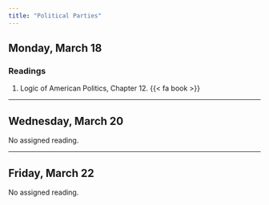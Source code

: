 ```yaml
---
title: "Political Parties"
---
```


## Monday, March 18

### Readings 

1. Logic of American Politics, Chapter 12. {{< fa book >}}


---


## Wednesday, March 20


No assigned reading.



---


## Friday, March 22

No assigned reading.

